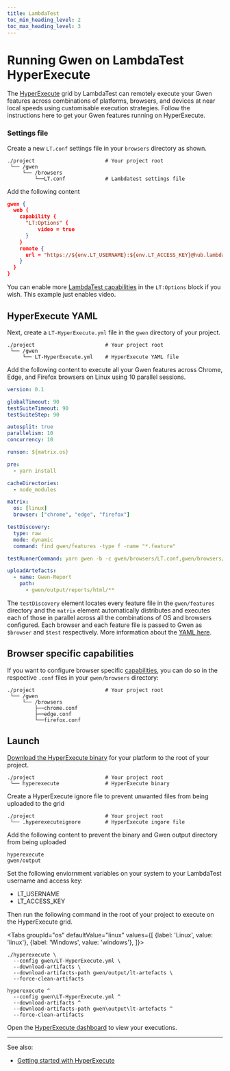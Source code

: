 ```yaml
--- 
title: LambdaTest
toc_min_heading_level: 2
toc_max_heading_level: 3
---
```



# Running Gwen on LambdaTest HyperExecute

The [HyperExecute](https://www.lambdatest.com/hyperexecute) grid by LambdaTest can remotely execute your Gwen features across combinations of platforms, browsers, and devices at near local speeds using customisable execution strategies. Follow the instructions here to get your Gwen features running on HyperExecute.

### Settings file

Create a new `LT.conf` settings file in your `browsers` directory as shown.

```shell {4}
./project                       # Your project root
 └── /gwen
     └── /browsers
         └──LT.conf             # Lambdatest settings file
```

Add the following content

```json
gwen {
  web {
    capability {
      "LT:Options" {
          video = true
      }
    }
    remote {
      url = "https://${env.LT_USERNAME}:${env.LT_ACCESS_KEY}@hub.lambdatest.com/wd/hub"
    }
  }
}
```

You can enable more [LambdaTest capabilities](https://www.lambdatest.com/support/docs/selenium-automation-capabilities/#desired-capabilities-in-selenium-4) in the `LT:Options` block if you wish. This example just enables video.

## HyperExecute YAML

Next, create a `LT-HyperExecute.yml` file in the `gwen` directory of your project. 

```shell {4}
./project                       # Your project root
 └── /gwen
     └── LT-HyperExecute.yml    # HyperExecute YAML file
```

Add the following content to execute all your Gwen features across Chrome, Edge, and Firefox browsers on Linux using 10 parallel sessions.

```yaml {20,21,26,28}
version: 0.1

globalTimeout: 90
testSuiteTimeout: 90
testSuiteStep: 90

autosplit: true
parallelism: 10
concurrency: 10

runson: ${matrix.os}

pre:
  - yarn install

cacheDirectories:
  - node_modules

matrix:
  os: [linux]
  browser: ["chrome", "edge", "firefox"]

testDiscovery:
  type: raw
  mode: dynamic
  command: find gwen/features -type f -name "*.feature"

testRunnerCommand: yarn gwen -b -c gwen/browsers/LT.conf,gwen/browsers/$browser.conf $test

uploadArtefacts:
  - name: Gwen-Report
    path:
      - gwen/output/reports/html/**

```

The `testDiscovery` element locates every feature file in the `gwen/features` directory and the `matrix` element automatically distributes and executes each of those in parallel across all the combinations of OS and browsers configured. Each browser and each feature file is passed to Gwen as `$browser` and `$test` respectively. More information about the [YAML here](https://www.lambdatest.com/support/docs/deep-dive-into-hyperexecute-yaml).

## Browser specific capabilities

If you want to configure browser specific [capabilities](/docs/settings/reference#gwen-web-capability-entry), you can do so in the respective `.conf` files in your `gwen/browsers` directory:

```shell {4}
./project                       # Your project root
 └── /gwen
     └── /browsers
         ├──chrome.conf
         ├──edge.conf
         └──firefox.conf
```

## Launch

[Download the HyperExecute binary](https://www.lambdatest.com/support/docs/hyperexecute-cli-run-tests-on-hyperexecute-grid/) for your platform to the root of your project.

```shell {2}
./project                       # Your project root
 └── hyperexecute               # HyperExecute binary
 ```

Create a HyperExecute ignore file to prevent unwanted files from being uploaded to the grid

```shell {2}
./project                       # Your project root
 └── .hyperexecuteignore        # HyperExecute ingore file
 ```

Add the following content to prevent the binary and Gwen output directory from being uploaded
```
hyperexecute
gwen/output
```

Set the following enviornment variables on your system to your LambdaTest username and access key:
- LT_USERNAME
- LT_ACCESS_KEY

Then run the following command in the root of your project to execute on the HyperExecute grid.

<Tabs
  groupId="os"
  defaultValue="linux"
  values={[
    {label: 'Linux', value: 'linux'},
    {label: 'Windows', value: 'windows'},
  ]}>

<TabItem value="linux">

```shell
./hyperexecute \
  --config gwen/LT-HyperExecute.yml \
  --download-artifacts \
  --download-artifacts-path gwen/output/lt-artefacts \
  --force-clean-artifacts
```

</TabItem>

<TabItem value="windows">

```shell
hyperexecute ^
  --config gwen\LT-HyperExecute.yml ^
  --download-artifacts ^
  --download-artifacts-path gwen\output\lt-artefacts ^
  --force-clean-artifacts
```
</TabItem>

</Tabs>

Open the [HyperExecute dashboard](https://hyperexecute.lambdatest.com/) to view your executions.

---

See also:
- [Getting started with HyperExecute](https://www.lambdatest.com/support/docs/getting-started-with-hyperexecute/)

